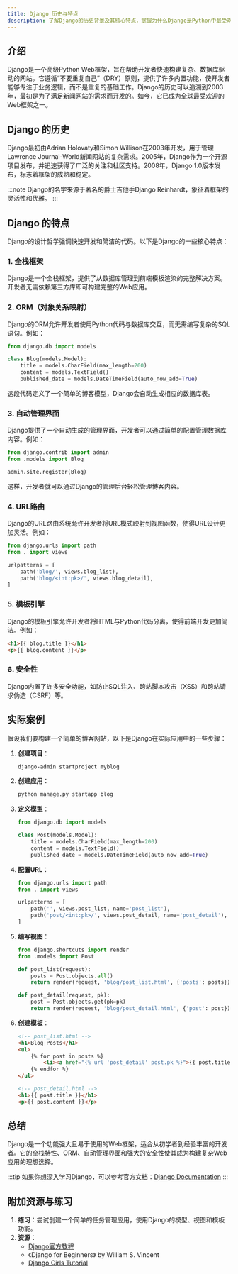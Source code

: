 ```yaml
---
title: Django 历史与特点
description: 了解Django的历史背景及其核心特点，掌握为什么Django是Python中最受欢迎的Web框架之一。
---
```


## 介绍

Django是一个高级Python Web框架，旨在帮助开发者快速构建复杂、数据库驱动的网站。它遵循“不要重复自己”（DRY）原则，提供了许多内置功能，使开发者能够专注于业务逻辑，而不是重复的基础工作。Django的历史可以追溯到2003年，最初是为了满足新闻网站的需求而开发的。如今，它已成为全球最受欢迎的Web框架之一。

## Django 的历史

Django最初由Adrian Holovaty和Simon Willison在2003年开发，用于管理Lawrence Journal-World新闻网站的复杂需求。2005年，Django作为一个开源项目发布，并迅速获得了广泛的关注和社区支持。2008年，Django 1.0版本发布，标志着框架的成熟和稳定。

:::note
Django的名字来源于著名的爵士吉他手Django Reinhardt，象征着框架的灵活性和优雅。
:::

## Django 的特点

Django的设计哲学强调快速开发和简洁的代码。以下是Django的一些核心特点：

### 1. **全栈框架**
Django是一个全栈框架，提供了从数据库管理到前端模板渲染的完整解决方案。开发者无需依赖第三方库即可构建完整的Web应用。

### 2. **ORM（对象关系映射）**
Django的ORM允许开发者使用Python代码与数据库交互，而无需编写复杂的SQL语句。例如：

```python
from django.db import models

class Blog(models.Model):
    title = models.CharField(max_length=200)
    content = models.TextField()
    published_date = models.DateTimeField(auto_now_add=True)
```

这段代码定义了一个简单的博客模型，Django会自动生成相应的数据库表。

### 3. **自动管理界面**
Django提供了一个自动生成的管理界面，开发者可以通过简单的配置管理数据库内容。例如：

```python
from django.contrib import admin
from .models import Blog

admin.site.register(Blog)
```

这样，开发者就可以通过Django的管理后台轻松管理博客内容。

### 4. **URL路由**
Django的URL路由系统允许开发者将URL模式映射到视图函数，使得URL设计更加灵活。例如：

```python
from django.urls import path
from . import views

urlpatterns = [
    path('blog/', views.blog_list),
    path('blog/<int:pk>/', views.blog_detail),
]
```

### 5. **模板引擎**
Django的模板引擎允许开发者将HTML与Python代码分离，使得前端开发更加简洁。例如：

```html
<h1>{{ blog.title }}</h1>
<p>{{ blog.content }}</p>
```

### 6. **安全性**
Django内置了许多安全功能，如防止SQL注入、跨站脚本攻击（XSS）和跨站请求伪造（CSRF）等。

## 实际案例

假设我们要构建一个简单的博客网站，以下是Django在实际应用中的一些步骤：

1. **创建项目**：
   ```bash
   django-admin startproject myblog
   ```

2. **创建应用**：
   ```bash
   python manage.py startapp blog
   ```

3. **定义模型**：
   ```python
   from django.db import models

   class Post(models.Model):
       title = models.CharField(max_length=200)
       content = models.TextField()
       published_date = models.DateTimeField(auto_now_add=True)
   ```

4. **配置URL**：
   ```python
   from django.urls import path
   from . import views

   urlpatterns = [
       path('', views.post_list, name='post_list'),
       path('post/<int:pk>/', views.post_detail, name='post_detail'),
   ]
   ```

5. **编写视图**：
   ```python
   from django.shortcuts import render
   from .models import Post

   def post_list(request):
       posts = Post.objects.all()
       return render(request, 'blog/post_list.html', {'posts': posts})

   def post_detail(request, pk):
       post = Post.objects.get(pk=pk)
       return render(request, 'blog/post_detail.html', {'post': post})
   ```

6. **创建模板**：
   ```html
   <!-- post_list.html -->
   <h1>Blog Posts</h1>
   <ul>
       {% for post in posts %}
           <li><a href="{% url 'post_detail' post.pk %}">{{ post.title }}</a></li>
       {% endfor %}
   </ul>
   ```

   ```html
   <!-- post_detail.html -->
   <h1>{{ post.title }}</h1>
   <p>{{ post.content }}</p>
   ```

## 总结

Django是一个功能强大且易于使用的Web框架，适合从初学者到经验丰富的开发者。它的全栈特性、ORM、自动管理界面和强大的安全性使其成为构建复杂Web应用的理想选择。

:::tip
如果你想深入学习Django，可以参考官方文档：[Django Documentation](https://docs.djangoproject.com/)
:::

## 附加资源与练习

1. **练习**：尝试创建一个简单的任务管理应用，使用Django的模型、视图和模板功能。
2. **资源**：
   - [Django官方教程](https://docs.djangoproject.com/en/stable/intro/tutorial01/)
   - 《Django for Beginners》 by William S. Vincent
   - [Django Girls Tutorial](https://tutorial.djangogirls.org/)
